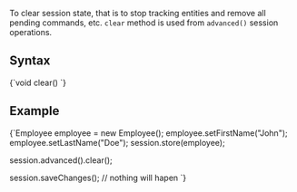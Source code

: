 
To clear session state, that is to stop tracking entities and remove all pending commands, etc. `clear` method is used from `advanced()` session operations.

## Syntax

<TabItem value="clear_1" label="clear_1">
<CodeBlock language="java">
{`void clear()
`}
</CodeBlock>
</TabItem>

## Example

<TabItem value="clear_2" label="clear_2">
<CodeBlock language="java">
{`Employee employee = new Employee();
employee.setFirstName("John");
employee.setLastName("Doe");
session.store(employee);

session.advanced().clear();

session.saveChanges(); // nothing will hapen
`}
</CodeBlock>
</TabItem>

